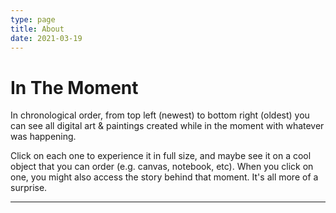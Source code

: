 ```yaml
---
type: page
title: About
date: 2021-03-19
---
```



# In The Moment

In chronological order, from top left (newest) to bottom right (oldest) you can see all digital art & paintings created while in the moment with whatever was happening.

Click on each one to experience it in full size, and maybe see it on a cool object that you can order (e.g. canvas, notebook, etc). When you click on one, you might also access the story behind that moment. It's all more of a surprise.

---

<ArtLoader />
